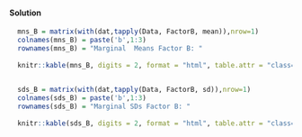 

#### Solution

```r
  mns_B = matrix(with(dat,tapply(Data, FactorB, mean)),nrow=1)
  colnames(mns_B) = paste('b',1:3)
  rownames(mns_B) = "Marginal  Means Factor B: "
  
  knitr::kable(mns_B, digits = 2, format = "html", table.attr = "class=\"anovatab2\"")
  
```  
  
```r
  
  sds_B = matrix(with(dat,tapply(Data, FactorB, sd)),nrow=1)
  colnames(sds_B) = paste('b',1:3)
  rownames(sds_B) = "Marginal SDs Factor B: "
  
  knitr::kable(sds_B, digits = 2, format = "html", table.attr = "class=\"anovatab2\"")

```



